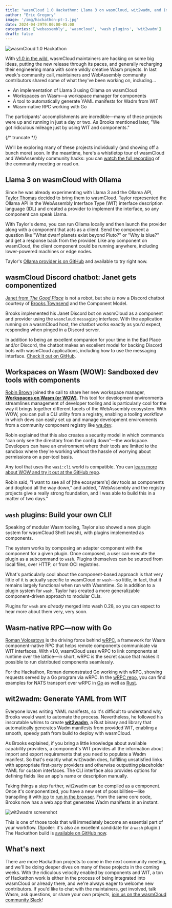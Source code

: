 ```yaml
---
title: "wasmCloud 1.0 Hackathon: Llama 3 on wasmCloud, wit2wadm, and (much) more"
author: "Eric Gregory"
image: '/img/hackathon-pt-1.jpg'
date: 2024-04-29T9:00:00-05:00
categories: ['webassembly', 'wasmcloud', 'wash plugins', 'wit2wadm']
draft: false
---
```


![wasmCloud 1.0 Hackathon](/img/hackathon-pt-1.jpg)

With [v1.0 in the wild](https://wasmcloud.com/blog/wasmcloud-1.0-webassembly-apps-production-any-cloud-any-edge), wasmCloud maintainers are hacking on some big ideas, putting the new release through its paces, and generally recharging their engineering mana with some wildly creative Wasm projects. In last week's community call, maintainers and WebAssembly community contributors shared some of what they've been working on, including...

* An implementation of Llama 3 using Ollama on wasmCloud
* Workspaces on Wasm&mdash;a workspace manager for components
* A tool to automatically generate YAML manifests for Wadm from WIT
* Wasm-native RPC working with Go

The participants' accomplishments are incredible&mdash;many of these projects were up and running in just a day or two. As Brooks mentioned later, "We got ridiculous mileage just by using WIT and components."

{/* truncate */}

We'll be exploring many of these projects individually (and showing off a bunch more) soon. In the meantime, here's a whistletop tour of wasmCloud and WebAssembly community hacks: you can [watch the full recording](https://youtu.be/Gh0zbbS9hOs) of the community meeting or read on. 

## Llama 3 on wasmCloud with Ollama

Since he was already experimenting with Llama 3 and the Ollama API, [Taylor Thomas](https://github.com/thomastaylor312/) decided to bring them to wasmCloud. Taylor represented the Ollama API in the WebAssembly Interface Type (WIT) interface description language (IDL) and created a provider to implement the interface, so any component can speak Llama. 

With Taylor's demo, you can run Ollama locally and then launch the provider along with a component that acts as a client. Send the component a question like "What dwarf planets exist beyond Pluto?" or "Why is blue?" and get a response back from the provider. Like any component on wasmCloud, the client component could be running anywhere, including lower-powered machines or edge nodes.

Taylor's [Ollama provider is on GitHub](https://github.com/thomastaylor312/ollama-provider) and available to try right now.

## wasmCloud Discord chatbot: Janet gets componentized

[Janet from *The Good Place*](https://thegoodplace.fandom.com/wiki/Janet) is not a robot, but she *is* now a Discord chatbot courtesy of [Brooks Townsend](https://github.com/brooksmtownsend) and the Component Model. 

Brooks implemented his Janet Discord bot on wasmCloud as a component and provider using the `wasmcloud:messaging` interface. With the application running on a wasmCloud host, the chatbot works exactly as you'd expect, responding when pinged in a Discord server. 

In addition to being an excellent companion for your time in the Bad Place and/or Discord, the chatbot makes an excellent model for backing Discord bots with wasmCloud applications, including how to use the messaging interface. [Check it out on GitHub](https://github.com/brooksmtownsend/wasmcloud-messaging-chatbot). 

## Workspaces on Wasm (WOW): Sandboxed dev tools with components

[Robin Brown](https://github.com/esoterra) joined the call to share her new workspace manager, [**Workspaces on Wasm (or WOW)**](https://github.com/esoterra/wow). This tool for development environments streamlines management of developer tooling and is particularly cool for the way it brings together different facets of the WebAssembly ecosystem. With WOW, you can pull a CLI utility from a registry, enabling a tooling workflow in which devs can easily set up and manage development environments from a community component registry like [wa.dev](https://wa.dev/). 

Robin explained that this also creates a security model in which commands "can only see the directory from the config down"&mdash;the workspace. Developers can have an environment where their tools are limited to the sandbox where they're working without the hassle of worrying about permissions on a per-tool basis.

Any tool that uses the `wasi:cli` world is compatible. You can [learn more about WOW and try it out at the GitHub repo](https://github.com/esoterra/wow). 

Robin said, "I want to see all of [the ecosystem's] dev tools as components and dogfood all the way down," and added, "WebAssembly and the registry projects give a really strong foundation, and I was able to build this in a matter of two days." 

## `wash` plugins: Build your own CLI!

Speaking of modular Wasm tooling, Taylor also showed a new plugin system for wasmCloud Shell (wash), with plugins implemented as components. 

The system works by composing an adapter component with the component for a given plugin. Once composed, a user can execute the plugin as a subcommand to `wash`. Plugins themselves can be sourced from local files, over HTTP, or from OCI registries. 

What's particularly cool about the component-based approach is that very little of it is actually specific to wasmCloud or `wash`&mdash;so little, in fact, that it remains largely functional when run with Wasmtime. So in addition to a plugin system for `wash`, Taylor has created a more generalizable component-driven approach to modular CLIs.

Plugins for `wash` are *already* merged into wash 0.28, so you can expect to hear more about them very, very soon. 

## Wasm-native RPC&mdash;now with Go

[Roman Volosatovs](https://github.com/rvolosatovs) is the driving force behind [wRPC](https://github.com/wrpc/wrpc), a framework for Wasm component-native RPC that helps remote components communicate via WIT interfaces. With v1.0, wasmCloud uses wRPC to link components at runtime over the lattice&mdash;in short, wRPC is the secret sauce that makes it possible to run distributed components seamlessly.

For the Hackathon, Roman demonstrated Go working with wRPC, showing requests served by a Go program via wRPC. In the [wRPC repo](https://github.com/wrpc/wrpc), you can find examples for NATS transport over wRPC in [Go](https://github.com/wrpc/wrpc/tree/main/examples/go) as well as [Rust](https://github.com/wrpc/wrpc/tree/main/examples/rust).

## wit2wadm: Generate YAML from WIT

Everyone loves writing YAML manifests, so it's difficult to understand why Brooks would want to automate the process. Nevertheless, he followed his inscrutable whims to create [**wit2wadm**](https://github.com/brooksmtownsend/wit2wadm), a Rust binary and library that automatically generates Wadm manifests from provided WIT, enabling a smooth, speedy path from build to deploy with wasmCloud. 

As Brooks explained, if you bring a little knowledge about available capability providers, a component's WIT provides all the information about import and export requirements that you need to populate a Wadm manifest. So that's exactly what wit2wadm does, fulfilling unsatisfied links with appropriate first-party providers and otherwise outputting placeholder YAML for custom interfaces. The CLI interface also provides options for defining fields like an app's name or description manually. 

Taking things a step further, wit2wadm can be compiled as a component. Once it's componentized, you have a new set of possibilities&mdash;like transpiling it with [jco](https://github.com/bytecodealliance/jco) to [run in the browser](https://brooksmtownsend.github.io/wit2wadm/). From the same core code, Brooks now has a web app that generates Wadm manifests in an instant.

![wit2wadm screenshot](/img/wit2wadm-2.png)

This is one of those tools that will immediately become an essential part of your workflow. (Spoiler: it's also an excellent candidate for a `wash` plugin.) The Hackathon build is [available on GitHub now](https://github.com/brooksmtownsend/wit2wadm). 

## What's next

There are more Hackathon projects to come in the next community meeting, and we'll be doing deeper dives on many of these projects in the coming weeks. With the ridiculous velocity enabled by components and WIT, a ton of Hackathon work is either in the process of being integrated into wasmCloud or already there, and we're always eager to welcome new contributors. If you'd like to chat with the maintainers, get involved, talk Wasm, ask questions, or share your own projects, [join us on the wasmCloud community Slack](https://slack.wasmcloud.com/)!